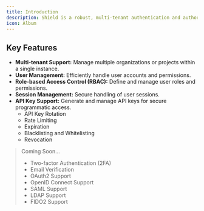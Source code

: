 ```yaml
---
title: Introduction
description: Shield is a robust, multi-tenant authentication and authorization solution for modern age applications. It provides a comprehensive set of features to secure your applications and manage user access effectively.
icon: Album
---
```


## Key Features

- **Multi-tenant Support:** Manage multiple organizations or projects within a
  single instance.
- **User Management:** Efficiently handle user accounts and permissions.
- **Role-based Access Control (RBAC):** Define and manage user roles and permissions.
- **Session Management:** Secure handling of user sessions.
- **API Key Support:** Generate and manage API keys for secure programmatic access.
  - API Key Rotation
  - Rate Limiting
  - Expiration
  - Blacklisting and Whitelisting
  - Revocation

> Coming Soon...
>
> - Two-factor Authentication (2FA)
> - Email Verification
> - OAuth2 Support
> - OpenID Connect Support
> - SAML Support
> - LDAP Support
> - FIDO2 Support
